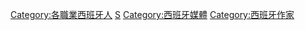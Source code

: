 {{Commonscat|Journalists from Spain}}

[[Category:各職業西班牙人|Category:各職業西班牙人]]
[[Category:各國記者|S]]
[[Category:西班牙媒體|Category:西班牙媒體]]
[[Category:西班牙作家|Category:西班牙作家]]